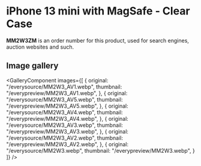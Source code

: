 
# iPhone 13 mini  with MagSafe - Clear Case

<Callout type='info' emoji='👉🏻'>**MM2W3ZM** is an order number for this product, used for search engines, auction websites and such.</Callout>

## Image gallery

<GalleryComponent
    images={[
      {
        original: "/everysource/MM2W3_AV1.webp",
        thumbnail: "/everypreview/MM2W3_AV1.webp",
      },
      {
        original: "/everysource/MM2W3_AV5.webp",
        thumbnail: "/everypreview/MM2W3_AV5.webp",
      },
      {
        original: "/everysource/MM2W3_AV4.webp",
        thumbnail: "/everypreview/MM2W3_AV4.webp",
      },
      {
        original: "/everysource/MM2W3_AV3.webp",
        thumbnail: "/everypreview/MM2W3_AV3.webp",
      },
      {
        original: "/everysource/MM2W3_AV2.webp",
        thumbnail: "/everypreview/MM2W3_AV2.webp",
      },
      {
        original: "/everysource/MM2W3.webp",
        thumbnail: "/everypreview/MM2W3.webp",
      }
    ]}
  />
